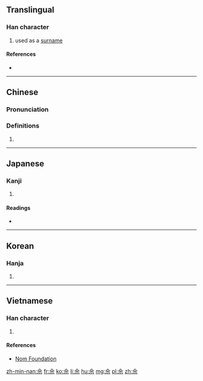 {{also|余}}

==Translingual==

===Han character===
{{Han char|rn=9|rad=人|as=05|sn=7|four=80901|canj=OMMF|ids=⿱人示}}

# used as a [[surname]]

====References====
* {{Han ref|kx=0099.010|dkj=00514|dj=0208.080|hdz=10128.030|uh=4F58|ud=20312|bh=CA65|bd=51813}}

----

==Chinese==
{{zh-forms}}

===Pronunciation===
{{zh-pron
|m=shé
|c=se4
|mc=
|oc=y
|ma=
|cat=pn
}}

===Definitions===
# {{rfdef|lang=zh}}

----

==Japanese==

===Kanji===
{{ja-kanji|grade=|rs=人05}}

# {{defn|lang=ja|sort=人05}}

====Readings====
* {{ja-readings|on=[[しゃ]] (sha), [[じゃ]] (ja)|kun=}}

----

==Korean==

===Hanja===
{{ko-hanja|hangeul=사|rv=sa|mr=sa}}

# {{defn|lang=ko|sort=人05}}

----

==Vietnamese==

===Han character===
{{vi-hantu|[[xa]]|rs=人05}}

# {{defn|lang=vi|sort=人05}}

====References====
*[http://nomfoundation.org/common/nom_details.php?codepoint=4f58 Nom Foundation]

[[zh-min-nan:佘]]
[[fr:佘]]
[[ko:佘]]
[[li:佘]]
[[hu:佘]]
[[mg:佘]]
[[pl:佘]]
[[zh:佘]]